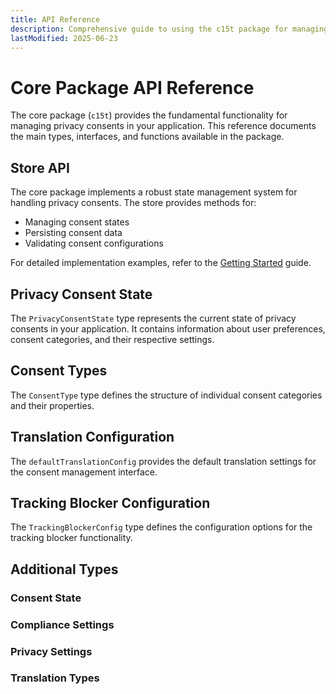 ```yaml
---
title: API Reference
description: Comprehensive guide to using the c15t package for managing privacy consents.
lastModified: 2025-06-23
---
```


# Core Package API Reference

The core package (`c15t`) provides the fundamental functionality for managing privacy consents in your application. This reference documents the main types, interfaces, and functions available in the package.

## Store API

The core package implements a robust state management system for handling privacy consents. The store provides methods for:

- Managing consent states
- Persisting consent data
- Validating consent configurations

For detailed implementation examples, refer to the [Getting Started](/docs/javascript/quickstart) guide.

## Privacy Consent State

The `PrivacyConsentState` type represents the current state of privacy consents in your application. It contains information about user preferences, consent categories, and their respective settings.

<AutoTypeTable path="./packages/core/src/index.ts" name="PrivacyConsentState" />

## Consent Types

The `ConsentType` type defines the structure of individual consent categories and their properties.

<AutoTypeTable path="./packages/core/src/index.ts" name="ConsentType" />

 ## Translation Configuration

The `defaultTranslationConfig` provides the default translation settings for the consent management interface.

<AutoTypeTable path="./packages/translations/src/index.ts" name="TranslationConfig" /> 

## Tracking Blocker Configuration

The `TrackingBlockerConfig` type defines the configuration options for the tracking blocker functionality.

<AutoTypeTable path="./packages/core/src/index.ts" name="TrackingBlockerConfig" />

## Additional Types

### Consent State
<AutoTypeTable path="./packages/core/src/index.ts" name="ConsentState" />

### Compliance Settings
<AutoTypeTable path="./packages/core/src/index.ts" name="ComplianceSettings" />

### Privacy Settings
<AutoTypeTable path="./packages/core/src/index.ts" name="PrivacySettings" />

### Translation Types
<AutoTypeTable path="./packages/core/src/index.ts" name="TranslationConfig" />
<AutoTypeTable path="./packages/translations/src/index.ts" name="Translations" />

